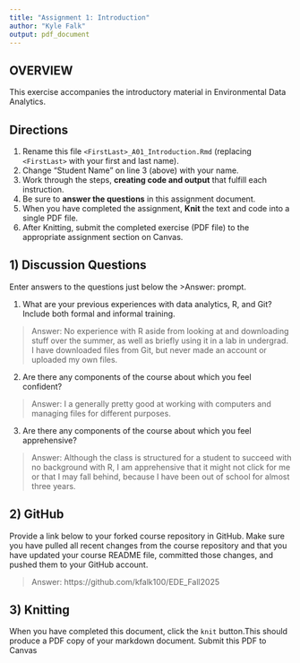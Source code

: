 ```yaml
---
title: "Assignment 1: Introduction"
author: "Kyle Falk"
output: pdf_document
---
```


## OVERVIEW

This exercise accompanies the introductory material in Environmental Data Analytics. 

## Directions
1.  Rename this file `<FirstLast>_A01_Introduction.Rmd` (replacing `<FirstLast>` with your first and last name).
2.  Change "Student Name" on line 3 (above) with your name.
3.  Work through the steps, **creating code and output** that fulfill each instruction.
4.  Be sure to **answer the questions** in this assignment document.
5.  When you have completed the assignment, **Knit** the text and code into a single PDF file.
6.  After Knitting, submit the completed exercise (PDF file) to the appropriate assignment section on Canvas.


## 1) Discussion Questions
Enter answers to the questions just below the >Answer: prompt.

1. What are your previous experiences with data analytics, R, and Git? Include both formal and informal training.

> Answer: 
No experience with R aside from looking at and downloading stuff over the summer, as well as briefly using it in a lab in undergrad. I have downloaded files from Git, but never made an account or uploaded my own files.

2. Are there any components of the course about which you feel confident?

> Answer:
I a generally pretty good at working with computers and managing files for different purposes.

3. Are there any components of the course about which you feel apprehensive?

> Answer:
Although the class is structured for a student to succeed with no background with R, I am apprehensive that it might not click for me or that I may fall behind, because I have been out of school for almost three years.

## 2) GitHub

Provide a link below to your forked course repository in GitHub. Make sure you have pulled all recent changes from the course repository and that you have updated your course README file, committed those changes, and pushed them to your GitHub account.

> Answer: 
https://github.com/kfalk100/EDE_Fall2025

## 3) Knitting
When you have completed this document, click the `knit` button.This should produce a PDF copy of your markdown document. Submit this PDF to Canvas 
